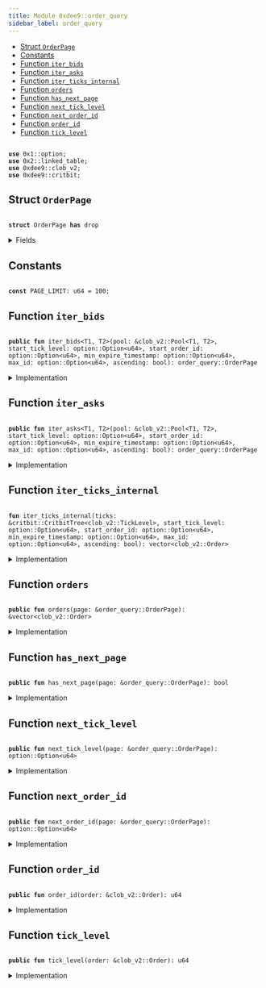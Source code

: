 ```yaml
---
title: Module 0xdee9::order_query
sidebar_label: order_query
---
```


<Link id="0xdee9_order_query"/>


-  [Struct `OrderPage`](#0xdee9_order_query_OrderPage)
-  [Constants](#@Constants_0)
-  [Function `iter_bids`](#0xdee9_order_query_iter_bids)
-  [Function `iter_asks`](#0xdee9_order_query_iter_asks)
-  [Function `iter_ticks_internal`](#0xdee9_order_query_iter_ticks_internal)
-  [Function `orders`](#0xdee9_order_query_orders)
-  [Function `has_next_page`](#0xdee9_order_query_has_next_page)
-  [Function `next_tick_level`](#0xdee9_order_query_next_tick_level)
-  [Function `next_order_id`](#0xdee9_order_query_next_order_id)
-  [Function `order_id`](#0xdee9_order_query_order_id)
-  [Function `tick_level`](#0xdee9_order_query_tick_level)


<pre><code>
<b>use</b> <Link to="../move-stdlib/option#0x1_option">0x1::option</Link>;
<b>use</b> <Link to="../iota-framework/linked_table#0x2_linked_table">0x2::linked_table</Link>;
<b>use</b> <Link to="clob_v2#0xdee9_clob_v2">0xdee9::clob_v2</Link>;
<b>use</b> <Link to="critbit#0xdee9_critbit">0xdee9::critbit</Link>;
</code></pre>



<Link id="0xdee9_order_query_OrderPage"></Link>

## Struct `OrderPage`



<pre><code>
<b>struct</b> <Link to="order_query#0xdee9_order_query_OrderPage">OrderPage</Link> <b>has</b> drop
</code></pre>



<details>
<summary>Fields</summary>


<dl>
<dt>

orders: <Link to="../move-stdlib/vector#0x1_vector">vector</Link>&lt;<Link to="clob_v2#0xdee9_clob_v2_Order">clob_v2::Order</Link>&gt;
</dt>
<dd>

</dd>
<dt>

has_next_page: bool
</dt>
<dd>

</dd>
<dt>

next_tick_level: <Link to="../move-stdlib/option#0x1_option_Option">option::Option</Link>&lt;u64&gt;
</dt>
<dd>

</dd>
<dt>

next_order_id: <Link to="../move-stdlib/option#0x1_option_Option">option::Option</Link>&lt;u64&gt;
</dt>
<dd>

</dd>
</dl>


</details>

<Link id="@Constants_0"></Link>

## Constants


<Link id="0xdee9_order_query_PAGE_LIMIT"></Link>



<pre><code>
<b>const</b> <Link to="order_query#0xdee9_order_query_PAGE_LIMIT">PAGE_LIMIT</Link>: u64 = 100;
</code></pre>



<Link id="0xdee9_order_query_iter_bids"></Link>

## Function `iter_bids`



<pre><code>
<b>public</b> <b>fun</b> <Link to="order_query#0xdee9_order_query_iter_bids">iter_bids</Link>&lt;T1, T2&gt;(pool: &<Link to="clob_v2#0xdee9_clob_v2_Pool">clob_v2::Pool</Link>&lt;T1, T2&gt;, start_tick_level: <Link to="../move-stdlib/option#0x1_option_Option">option::Option</Link>&lt;u64&gt;, start_order_id: <Link to="../move-stdlib/option#0x1_option_Option">option::Option</Link>&lt;u64&gt;, min_expire_timestamp: <Link to="../move-stdlib/option#0x1_option_Option">option::Option</Link>&lt;u64&gt;, max_id: <Link to="../move-stdlib/option#0x1_option_Option">option::Option</Link>&lt;u64&gt;, ascending: bool): <Link to="order_query#0xdee9_order_query_OrderPage">order_query::OrderPage</Link>
</code></pre>



<details>
<summary>Implementation</summary>


<pre><code>
<b>public</b> <b>fun</b> <Link to="order_query#0xdee9_order_query_iter_bids">iter_bids</Link>&lt;T1, T2&gt;(
    pool: &Pool&lt;T1, T2&gt;,
    // tick level <b>to</b> start from
    start_tick_level: Option&lt;u64&gt;,
    // order id within that tick level <b>to</b> start from
    start_order_id: Option&lt;u64&gt;,
    // <b>if</b> provided, do not <b>include</b> orders <b>with</b> an expire timestamp less than the provided value (expired order),
    // value is in microseconds
    min_expire_timestamp: Option&lt;u64&gt;,
    // do not show orders <b>with</b> an ID larger than max_id--
    // i.e., orders added later than this one
    max_id: Option&lt;u64&gt;,
    // <b>if</b> <b>true</b>, the orders are returned in ascending tick level.
    ascending: bool,
): <Link to="order_query#0xdee9_order_query_OrderPage">OrderPage</Link> \{
    <b>let</b> bids = <Link to="clob_v2#0xdee9_clob_v2_bids">clob_v2::bids</Link>(pool);
    <b>let</b> <b>mut</b> orders = <Link to="order_query#0xdee9_order_query_iter_ticks_internal">iter_ticks_internal</Link>(
        bids,
        start_tick_level,
        start_order_id,
        min_expire_timestamp,
        max_id,
        ascending
    );
    <b>let</b> (orders, has_next_page, next_tick_level, next_order_id) = <b>if</b> (<Link to="../move-stdlib/vector#0x1_vector_length">vector::length</Link>(&orders) &gt; <Link to="order_query#0xdee9_order_query_PAGE_LIMIT">PAGE_LIMIT</Link>) \{
        <b>let</b> last_order = <Link to="../move-stdlib/vector#0x1_vector_pop_back">vector::pop_back</Link>(&<b>mut</b> orders);
        (orders, <b>true</b>, some(<Link to="clob_v2#0xdee9_clob_v2_tick_level">clob_v2::tick_level</Link>(&last_order)), some(<Link to="clob_v2#0xdee9_clob_v2_order_id">clob_v2::order_id</Link>(&last_order)))
    } <b>else</b> \{
        (orders, <b>false</b>, none(), none())
    };

    <Link to="order_query#0xdee9_order_query_OrderPage">OrderPage</Link> \{
        orders,
        has_next_page,
        next_tick_level,
        next_order_id
    }
}
</code></pre>



</details>

<Link id="0xdee9_order_query_iter_asks"></Link>

## Function `iter_asks`



<pre><code>
<b>public</b> <b>fun</b> <Link to="order_query#0xdee9_order_query_iter_asks">iter_asks</Link>&lt;T1, T2&gt;(pool: &<Link to="clob_v2#0xdee9_clob_v2_Pool">clob_v2::Pool</Link>&lt;T1, T2&gt;, start_tick_level: <Link to="../move-stdlib/option#0x1_option_Option">option::Option</Link>&lt;u64&gt;, start_order_id: <Link to="../move-stdlib/option#0x1_option_Option">option::Option</Link>&lt;u64&gt;, min_expire_timestamp: <Link to="../move-stdlib/option#0x1_option_Option">option::Option</Link>&lt;u64&gt;, max_id: <Link to="../move-stdlib/option#0x1_option_Option">option::Option</Link>&lt;u64&gt;, ascending: bool): <Link to="order_query#0xdee9_order_query_OrderPage">order_query::OrderPage</Link>
</code></pre>



<details>
<summary>Implementation</summary>


<pre><code>
<b>public</b> <b>fun</b> <Link to="order_query#0xdee9_order_query_iter_asks">iter_asks</Link>&lt;T1, T2&gt;(
    pool: &Pool&lt;T1, T2&gt;,
    // tick level <b>to</b> start from
    start_tick_level: Option&lt;u64&gt;,
    // order id within that tick level <b>to</b> start from
    start_order_id: Option&lt;u64&gt;,
    // <b>if</b> provided, do not <b>include</b> orders <b>with</b> an expire timestamp less than the provided value (expired order),
    // value is in microseconds
    min_expire_timestamp: Option&lt;u64&gt;,
    // do not show orders <b>with</b> an ID larger than max_id--
    // i.e., orders added later than this one
    max_id: Option&lt;u64&gt;,
    // <b>if</b> <b>true</b>, the orders are returned in ascending tick level.
    ascending: bool,
): <Link to="order_query#0xdee9_order_query_OrderPage">OrderPage</Link> \{
    <b>let</b> asks = <Link to="clob_v2#0xdee9_clob_v2_asks">clob_v2::asks</Link>(pool);
    <b>let</b> <b>mut</b> orders = <Link to="order_query#0xdee9_order_query_iter_ticks_internal">iter_ticks_internal</Link>(
        asks,
        start_tick_level,
        start_order_id,
        min_expire_timestamp,
        max_id,
        ascending
    );
    <b>let</b> (orders, has_next_page, next_tick_level, next_order_id) = <b>if</b> (<Link to="../move-stdlib/vector#0x1_vector_length">vector::length</Link>(&orders) &gt; <Link to="order_query#0xdee9_order_query_PAGE_LIMIT">PAGE_LIMIT</Link>) \{
        <b>let</b> last_order = <Link to="../move-stdlib/vector#0x1_vector_pop_back">vector::pop_back</Link>(&<b>mut</b> orders);
        (orders, <b>true</b>, some(<Link to="clob_v2#0xdee9_clob_v2_tick_level">clob_v2::tick_level</Link>(&last_order)), some(<Link to="clob_v2#0xdee9_clob_v2_order_id">clob_v2::order_id</Link>(&last_order)))
    } <b>else</b> \{
        (orders, <b>false</b>, none(), none())
    };

    <Link to="order_query#0xdee9_order_query_OrderPage">OrderPage</Link> \{
        orders,
        has_next_page,
        next_tick_level,
        next_order_id
    }
}
</code></pre>



</details>

<Link id="0xdee9_order_query_iter_ticks_internal"></Link>

## Function `iter_ticks_internal`



<pre><code>
<b>fun</b> <Link to="order_query#0xdee9_order_query_iter_ticks_internal">iter_ticks_internal</Link>(ticks: &<Link to="critbit#0xdee9_critbit_CritbitTree">critbit::CritbitTree</Link>&lt;<Link to="clob_v2#0xdee9_clob_v2_TickLevel">clob_v2::TickLevel</Link>&gt;, start_tick_level: <Link to="../move-stdlib/option#0x1_option_Option">option::Option</Link>&lt;u64&gt;, start_order_id: <Link to="../move-stdlib/option#0x1_option_Option">option::Option</Link>&lt;u64&gt;, min_expire_timestamp: <Link to="../move-stdlib/option#0x1_option_Option">option::Option</Link>&lt;u64&gt;, max_id: <Link to="../move-stdlib/option#0x1_option_Option">option::Option</Link>&lt;u64&gt;, ascending: bool): <Link to="../move-stdlib/vector#0x1_vector">vector</Link>&lt;<Link to="clob_v2#0xdee9_clob_v2_Order">clob_v2::Order</Link>&gt;
</code></pre>



<details>
<summary>Implementation</summary>


<pre><code>
<b>fun</b> <Link to="order_query#0xdee9_order_query_iter_ticks_internal">iter_ticks_internal</Link>(
    ticks: &CritbitTree&lt;TickLevel&gt;,
    // tick level <b>to</b> start from
    start_tick_level: Option&lt;u64&gt;,
    // order id within that tick level <b>to</b> start from
    <b>mut</b> start_order_id: Option&lt;u64&gt;,
    // <b>if</b> provided, do not <b>include</b> orders <b>with</b> an expire timestamp less than the provided value (expired order),
    // value is in microseconds
    min_expire_timestamp: Option&lt;u64&gt;,
    // do not show orders <b>with</b> an ID larger than max_id--
    // i.e., orders added later than this one
    max_id: Option&lt;u64&gt;,
    // <b>if</b> <b>true</b>, the orders are returned in ascending tick level.
    ascending: bool,
): <Link to="../move-stdlib/vector#0x1_vector">vector</Link>&lt;Order&gt; \{
    <b>let</b> <b>mut</b> tick_level_key = <b>if</b> (<Link to="../move-stdlib/option#0x1_option_is_some">option::is_some</Link>(&start_tick_level)) \{
        <Link to="../move-stdlib/option#0x1_option_destroy_some">option::destroy_some</Link>(start_tick_level)
    } <b>else</b> \{
        <b>let</b> (key, _) = <b>if</b> (ascending) \{
            <Link to="critbit#0xdee9_critbit_min_leaf">critbit::min_leaf</Link>(ticks)
        }<b>else</b> \{
            <Link to="critbit#0xdee9_critbit_max_leaf">critbit::max_leaf</Link>(ticks)
        };
        key
    };

    <b>let</b> <b>mut</b> orders = <Link to="../move-stdlib/vector#0x1_vector">vector</Link>[];

    <b>while</b> (tick_level_key != 0 && <Link to="../move-stdlib/vector#0x1_vector_length">vector::length</Link>(&orders) &lt; <Link to="order_query#0xdee9_order_query_PAGE_LIMIT">PAGE_LIMIT</Link> + 1) \{
        <b>let</b> tick_level = <Link to="critbit#0xdee9_critbit_borrow_leaf_by_key">critbit::borrow_leaf_by_key</Link>(ticks, tick_level_key);
        <b>let</b> open_orders = <Link to="clob_v2#0xdee9_clob_v2_open_orders">clob_v2::open_orders</Link>(tick_level);

        <b>let</b> <b>mut</b> next_order_key = <b>if</b> (<Link to="../move-stdlib/option#0x1_option_is_some">option::is_some</Link>(&start_order_id)) \{
            <b>let</b> key = <Link to="../move-stdlib/option#0x1_option_destroy_some">option::destroy_some</Link>(start_order_id);
            <b>if</b> (!<Link to="../iota-framework/linked_table#0x2_linked_table_contains">linked_table::contains</Link>(open_orders, key)) \{
                <b>let</b> (next_leaf, _) = <b>if</b> (ascending) \{
                    <Link to="critbit#0xdee9_critbit_next_leaf">critbit::next_leaf</Link>(ticks, tick_level_key)
                }<b>else</b> \{
                    <Link to="critbit#0xdee9_critbit_previous_leaf">critbit::previous_leaf</Link>(ticks, tick_level_key)
                };
                tick_level_key = next_leaf;
                <b>continue</b>
            };
            start_order_id = <Link to="../move-stdlib/option#0x1_option_none">option::none</Link>();
            some(key)
        }<b>else</b> \{
            *<Link to="../iota-framework/linked_table#0x2_linked_table_front">linked_table::front</Link>(open_orders)
        };

        <b>while</b> (<Link to="../move-stdlib/option#0x1_option_is_some">option::is_some</Link>(&next_order_key) && <Link to="../move-stdlib/vector#0x1_vector_length">vector::length</Link>(&orders) &lt; <Link to="order_query#0xdee9_order_query_PAGE_LIMIT">PAGE_LIMIT</Link> + 1) \{
            <b>let</b> key = <Link to="../move-stdlib/option#0x1_option_destroy_some">option::destroy_some</Link>(next_order_key);
            <b>let</b> order = <Link to="../iota-framework/linked_table#0x2_linked_table_borrow">linked_table::borrow</Link>(open_orders, key);

            // <b>if</b> the order id is greater than max_id, we end the iteration for this tick level.
            <b>if</b> (<Link to="../move-stdlib/option#0x1_option_is_some">option::is_some</Link>(&max_id) && key &gt; <Link to="../move-stdlib/option#0x1_option_destroy_some">option::destroy_some</Link>(max_id)) \{
                <b>break</b>
            };

            next_order_key = *<Link to="../iota-framework/linked_table#0x2_linked_table_next">linked_table::next</Link>(open_orders, key);

            // <b>if</b> expire timestamp is set, and <b>if</b> the order is expired, we skip it.
            <b>if</b> (<Link to="../move-stdlib/option#0x1_option_is_none">option::is_none</Link>(&min_expire_timestamp) ||
                <Link to="clob_v2#0xdee9_clob_v2_expire_timestamp">clob_v2::expire_timestamp</Link>(order) &gt; <Link to="../move-stdlib/option#0x1_option_destroy_some">option::destroy_some</Link>(min_expire_timestamp)) \{
                <Link to="../move-stdlib/vector#0x1_vector_push_back">vector::push_back</Link>(&<b>mut</b> orders, <Link to="clob_v2#0xdee9_clob_v2_clone_order">clob_v2::clone_order</Link>(order));
            };
        };
        <b>let</b> (next_leaf, _) = <b>if</b> (ascending) \{
            <Link to="critbit#0xdee9_critbit_next_leaf">critbit::next_leaf</Link>(ticks, tick_level_key)
        }<b>else</b> \{
            <Link to="critbit#0xdee9_critbit_previous_leaf">critbit::previous_leaf</Link>(ticks, tick_level_key)
        };
        tick_level_key = next_leaf;
    };
    orders
}
</code></pre>



</details>

<Link id="0xdee9_order_query_orders"></Link>

## Function `orders`



<pre><code>
<b>public</b> <b>fun</b> <Link to="order_query#0xdee9_order_query_orders">orders</Link>(page: &<Link to="order_query#0xdee9_order_query_OrderPage">order_query::OrderPage</Link>): &<Link to="../move-stdlib/vector#0x1_vector">vector</Link>&lt;<Link to="clob_v2#0xdee9_clob_v2_Order">clob_v2::Order</Link>&gt;
</code></pre>



<details>
<summary>Implementation</summary>


<pre><code>
<b>public</b> <b>fun</b> <Link to="order_query#0xdee9_order_query_orders">orders</Link>(page: &<Link to="order_query#0xdee9_order_query_OrderPage">OrderPage</Link>): &<Link to="../move-stdlib/vector#0x1_vector">vector</Link>&lt;Order&gt; \{
    &page.orders
}
</code></pre>



</details>

<Link id="0xdee9_order_query_has_next_page"></Link>

## Function `has_next_page`



<pre><code>
<b>public</b> <b>fun</b> <Link to="order_query#0xdee9_order_query_has_next_page">has_next_page</Link>(page: &<Link to="order_query#0xdee9_order_query_OrderPage">order_query::OrderPage</Link>): bool
</code></pre>



<details>
<summary>Implementation</summary>


<pre><code>
<b>public</b> <b>fun</b> <Link to="order_query#0xdee9_order_query_has_next_page">has_next_page</Link>(page: &<Link to="order_query#0xdee9_order_query_OrderPage">OrderPage</Link>): bool \{
    page.has_next_page
}
</code></pre>



</details>

<Link id="0xdee9_order_query_next_tick_level"></Link>

## Function `next_tick_level`



<pre><code>
<b>public</b> <b>fun</b> <Link to="order_query#0xdee9_order_query_next_tick_level">next_tick_level</Link>(page: &<Link to="order_query#0xdee9_order_query_OrderPage">order_query::OrderPage</Link>): <Link to="../move-stdlib/option#0x1_option_Option">option::Option</Link>&lt;u64&gt;
</code></pre>



<details>
<summary>Implementation</summary>


<pre><code>
<b>public</b> <b>fun</b> <Link to="order_query#0xdee9_order_query_next_tick_level">next_tick_level</Link>(page: &<Link to="order_query#0xdee9_order_query_OrderPage">OrderPage</Link>): Option&lt;u64&gt; \{
    page.next_tick_level
}
</code></pre>



</details>

<Link id="0xdee9_order_query_next_order_id"></Link>

## Function `next_order_id`



<pre><code>
<b>public</b> <b>fun</b> <Link to="order_query#0xdee9_order_query_next_order_id">next_order_id</Link>(page: &<Link to="order_query#0xdee9_order_query_OrderPage">order_query::OrderPage</Link>): <Link to="../move-stdlib/option#0x1_option_Option">option::Option</Link>&lt;u64&gt;
</code></pre>



<details>
<summary>Implementation</summary>


<pre><code>
<b>public</b> <b>fun</b> <Link to="order_query#0xdee9_order_query_next_order_id">next_order_id</Link>(page: &<Link to="order_query#0xdee9_order_query_OrderPage">OrderPage</Link>): Option&lt;u64&gt; \{
    page.next_order_id
}
</code></pre>



</details>

<Link id="0xdee9_order_query_order_id"></Link>

## Function `order_id`



<pre><code>
<b>public</b> <b>fun</b> <Link to="order_query#0xdee9_order_query_order_id">order_id</Link>(order: &<Link to="clob_v2#0xdee9_clob_v2_Order">clob_v2::Order</Link>): u64
</code></pre>



<details>
<summary>Implementation</summary>


<pre><code>
<b>public</b> <b>fun</b> <Link to="order_query#0xdee9_order_query_order_id">order_id</Link>(order: &Order): u64 \{
    <Link to="clob_v2#0xdee9_clob_v2_order_id">clob_v2::order_id</Link>(order)
}
</code></pre>



</details>

<Link id="0xdee9_order_query_tick_level"></Link>

## Function `tick_level`



<pre><code>
<b>public</b> <b>fun</b> <Link to="order_query#0xdee9_order_query_tick_level">tick_level</Link>(order: &<Link to="clob_v2#0xdee9_clob_v2_Order">clob_v2::Order</Link>): u64
</code></pre>



<details>
<summary>Implementation</summary>


<pre><code>
<b>public</b> <b>fun</b> <Link to="order_query#0xdee9_order_query_tick_level">tick_level</Link>(order: &Order): u64 \{
    <Link to="clob_v2#0xdee9_clob_v2_tick_level">clob_v2::tick_level</Link>(order)
}
</code></pre>



</details>
